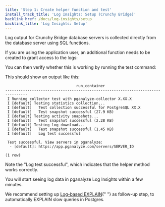 ```yaml
---
title: 'Step 1: Create helper function and test'
install_track_title: 'Log Insights: Setup (Crunchy Bridge)'
backlink_href: /docs/log-insights/setup
backlink_title: 'Log Insights: Setup'
---
```






Log output for Crunchy Bridge database servers is collected directly from the database server using SQL functions.

If you are using the application user, an additional function needs to be created to grant access to the logs:

<MonitoringUserLogRead username="application" />

You can then verify whether this is working by running the test command:

<CollectorStartCommand apiKey={props.apiKey} cmd="test" />

This should show an output like this:

```
                                run_container
--------------------------------------------------------------------------------
 I Running collector test with pganalyze-collector X.XX.X
 I [default] Testing statistics collection...
 I [default]   Test collection successful for PostgreSQL XX.X
 I [default]   Test snapshot successful (27.9 KB)
 I [default] Testing activity snapshots...
 I [default]   Test snapshot successful (2.28 KB)
 I [default] Testing log download...
 I [default]   Test snapshot successful (1.45 KB)
 I [default]   Log test successful

 Test successful. View servers in pganalyze:
  - [default]: https://app.pganalyze.com/servers/SERVER_ID

(1 row)
```

Note the "Log test successful", which indicates that the helper method works correctly.

<PublicOnly>
  <p>You will start seeing log data in pganalyze Log Insights within a few minutes.</p>
  <p>
    We recommend setting up <a href="/docs/explain/setup/crunchy_bridge/01_create_helper_functions">Log-based EXPLAIN</a>{" "}
    as follow-up step, to automatically EXPLAIN slow queries in Postgres.
  </p>
</PublicOnly>
